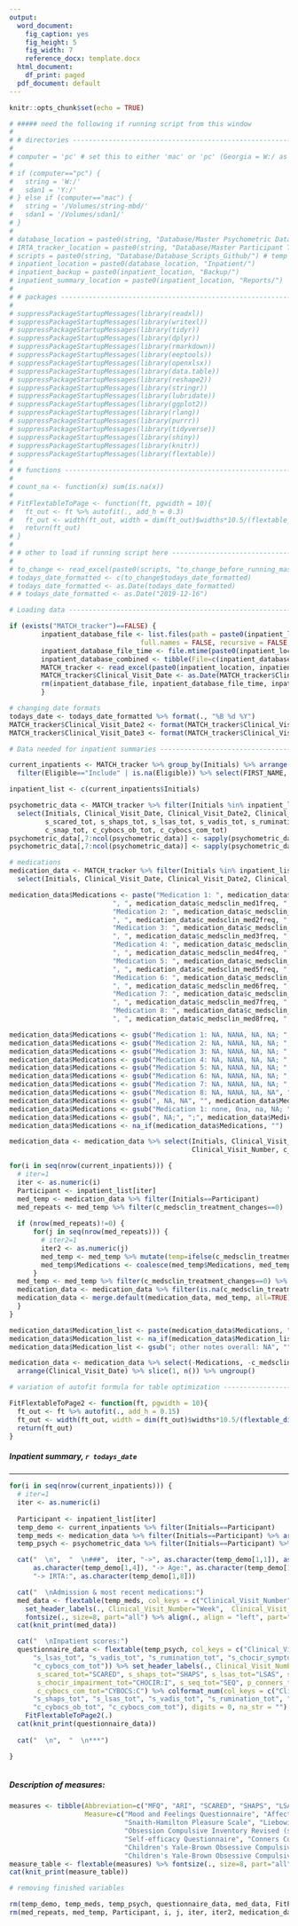 ```yaml
---
output:
  word_document:
    fig_caption: yes
    fig_height: 5
    fig_width: 7
    reference_docx: template.docx
  html_document:
    df_print: paged
  pdf_document: default
---
```


```r

knitr::opts_chunk$set(echo = TRUE)

```

```r

# ##### need the following if running script from this window
# 
# # directories -------------------------------------------------------------
# 
# computer = 'pc' # set this to either 'mac' or 'pc' (Georgia = W:/ as I have string mounted differently)
# 
# if (computer=="pc") {
#   string = 'W:/'
#   sdan1 = 'Y:/'
# } else if (computer=="mac") {
#   string = '/Volumes/string-mbd/'
#   sdan1 = '/Volumes/sdan1/'
# }
# 
# database_location = paste0(string, "Database/Master Psychometric Database/") # tasks database also located here
# IRTA_tracker_location = paste0(string, "Database/Master Participant Tracker/")
# scripts = paste0(string, "Database/Database_Scripts_Github/") # temp useful directory while scripts are still under development
# inpatient_location = paste0(database_location, "Inpatient/") 
# inpatient_backup = paste0(inpatient_location, "Backup/") 
# inpatient_summary_location = paste0(inpatient_location, "Reports/")
# 
# # packages ----------------------------------------------------------------
# 
# suppressPackageStartupMessages(library(readxl))
# suppressPackageStartupMessages(library(writexl))
# suppressPackageStartupMessages(library(tidyr))
# suppressPackageStartupMessages(library(dplyr))
# suppressPackageStartupMessages(library(rmarkdown))
# suppressPackageStartupMessages(library(eeptools))
# suppressPackageStartupMessages(library(openxlsx))
# suppressPackageStartupMessages(library(data.table))
# suppressPackageStartupMessages(library(reshape2))
# suppressPackageStartupMessages(library(stringr))
# suppressPackageStartupMessages(library(lubridate))
# suppressPackageStartupMessages(library(ggplot2))
# suppressPackageStartupMessages(library(rlang))
# suppressPackageStartupMessages(library(purrr))
# suppressPackageStartupMessages(library(tidyverse))
# suppressPackageStartupMessages(library(shiny))
# suppressPackageStartupMessages(library(knitr))
# suppressPackageStartupMessages(library(flextable))
# 
# # functions ---------------------------------------------------------------
# 
# count_na <- function(x) sum(is.na(x))
# 
# FitFlextableToPage <- function(ft, pgwidth = 10){
#   ft_out <- ft %>% autofit(., add_h = 0.3)
#   ft_out <- width(ft_out, width = dim(ft_out)$widths*10.5/(flextable_dim(ft_out)$widths))
#   return(ft_out)
# }
# 
# # other to load if running script here ------------------------------------
# 
# to_change <- read_excel(paste0(scripts, "to_change_before_running_master_script.xlsx"))
# todays_date_formatted <- c(to_change$todays_date_formatted)
# todays_date_formatted <- as.Date(todays_date_formatted)
# # todays_date_formatted <- as.Date("2019-12-16")

```

```r

# Loading data ------------------------------------------------------------

if (exists("MATCH_tracker")==FALSE) {
        inpatient_database_file <- list.files(path = paste0(inpatient_location), pattern = "^MASTER_DATABASE_Inpatient", all.files = FALSE,
                                 full.names = FALSE, recursive = FALSE, ignore.case = FALSE, include.dirs = FALSE, no.. = FALSE)
        inpatient_database_file_time <- file.mtime(paste0(inpatient_location, inpatient_database_file)) %>% as.Date()
        inpatient_database_combined <- tibble(File=c(inpatient_database_file), Date=c(inpatient_database_file_time)) %>% arrange(desc(Date)) %>% slice(1)
        MATCH_tracker <- read_excel(paste0(inpatient_location, inpatient_database_combined[1])) %>% mutate_all(as.character)
        MATCH_tracker$Clinical_Visit_Date <- as.Date(MATCH_tracker$Clinical_Visit_Date)
        rm(inpatient_database_file, inpatient_database_file_time, inpatient_database_combined)
        }

# changing date formats
todays_date <- todays_date_formatted %>% format(., "%B %d %Y")
MATCH_tracker$Clinical_Visit_Date2 <- format(MATCH_tracker$Clinical_Visit_Date, "%b-%d")
MATCH_tracker$Clinical_Visit_Date3 <- format(MATCH_tracker$Clinical_Visit_Date, "%B-%d-%Y")

# Data needed for inpatient summaries -------------------------------------

current_inpatients <- MATCH_tracker %>% group_by(Initials) %>% arrange(Clinical_Visit_Date) %>% slice(n()) %>% ungroup() %>% 
  filter(Eligible=="Include" | is.na(Eligible)) %>% select(FIRST_NAME, LAST_NAME, Initials, SDAN, Age_at_visit, SEX, c_ksadsdx_dx_detailed, IRTA_tracker)

inpatient_list <- c(current_inpatients$Initials)

psychometric_data <- MATCH_tracker %>% filter(Initials %in% inpatient_list) %>% 
  select(Initials, Clinical_Visit_Date, Clinical_Visit_Date2, Clinical_Visit_Date3, Clinical_Visit_Type, Clinical_Visit_Number, s_mfq1w_tot, s_ari1w_tot,
         s_scared_tot, s_shaps_tot, s_lsas_tot, s_vadis_tot, s_rumination_tot, s_chocir_symptom_tot, s_chocir_impairment_tot, s_seq_tot, p_conners_tot,
         c_snap_tot, c_cybocs_ob_tot, c_cybocs_com_tot)
psychometric_data[,7:ncol(psychometric_data)] <- sapply(psychometric_data[,7:ncol(psychometric_data)], as.numeric)
psychometric_data[,7:ncol(psychometric_data)] <- sapply(psychometric_data[,7:ncol(psychometric_data)], round, 0)

# medications 
medication_data <- MATCH_tracker %>% filter(Initials %in% inpatient_list) %>% 
  select(Initials, Clinical_Visit_Date, Clinical_Visit_Date2, Clinical_Visit_Date3, Clinical_Visit_Type, Clinical_Visit_Number, matches("c_medsclin_"))

medication_data$Medications <- paste("Medication 1: ", medication_data$c_medsclin_med1name, ", ", medication_data$c_medsclin_med1dose, medication_data$c_medsclin_med1unit, 
                          ", ", medication_data$c_medsclin_med1freq, ", ", medication_data$c_medsclin_med1notes,  "; ", 
                          "Medication 2: ", medication_data$c_medsclin_med2name, ", ", medication_data$c_medsclin_med2dose, medication_data$c_medsclin_med2unit, 
                          ", ", medication_data$c_medsclin_med2freq, ", ", medication_data$c_medsclin_med2notes, "; ", 
                          "Medication 3: ", medication_data$c_medsclin_med3name, ", ", medication_data$c_medsclin_med3dose, medication_data$c_medsclin_med3unit, 
                          ", ", medication_data$c_medsclin_med3freq, ", ", medication_data$c_medsclin_med3notes, "; ", 
                          "Medication 4: ", medication_data$c_medsclin_med4name, ", ", medication_data$c_medsclin_med4dose, medication_data$c_medsclin_med4unit, 
                          ", ", medication_data$c_medsclin_med4freq, ", ", medication_data$c_medsclin_med4notes, "; ", 
                          "Medication 5: ", medication_data$c_medsclin_med5name, ", ", medication_data$c_medsclin_med5dose, medication_data$c_medsclin_med5unit, 
                          ", ", medication_data$c_medsclin_med5freq, ", ", medication_data$c_medsclin_med5notes, "; ", 
                          "Medication 6: ", medication_data$c_medsclin_med6name, ", ", medication_data$c_medsclin_med6dose, medication_data$c_medsclin_med6unit, 
                          ", ", medication_data$c_medsclin_med6freq, ", ", medication_data$c_medsclin_med6notes, "; ", 
                          "Medication 7: ", medication_data$c_medsclin_med7name, ", ", medication_data$c_medsclin_med7dose, medication_data$c_medsclin_med7unit, 
                          ", ", medication_data$c_medsclin_med7freq, ", ", medication_data$c_medsclin_med7notes, "; ", 
                          "Medication 8: ", medication_data$c_medsclin_med8name, ", ", medication_data$c_medsclin_med8dose, medication_data$c_medsclin_med8unit, 
                          ", ", medication_data$c_medsclin_med8freq, ", ", medication_data$c_medsclin_med8notes, sep="")

medication_data$Medications <- gsub("Medication 1: NA, NANA, NA, NA; ", "", medication_data$Medications, fixed=TRUE)
medication_data$Medications <- gsub("Medication 2: NA, NANA, NA, NA; ", "", medication_data$Medications, fixed=TRUE)
medication_data$Medications <- gsub("Medication 3: NA, NANA, NA, NA; ", "", medication_data$Medications, fixed=TRUE)
medication_data$Medications <- gsub("Medication 4: NA, NANA, NA, NA; ", "", medication_data$Medications, fixed=TRUE)
medication_data$Medications <- gsub("Medication 5: NA, NANA, NA, NA; ", "", medication_data$Medications, fixed=TRUE)
medication_data$Medications <- gsub("Medication 6: NA, NANA, NA, NA; ", "", medication_data$Medications, fixed=TRUE)
medication_data$Medications <- gsub("Medication 7: NA, NANA, NA, NA; ", "", medication_data$Medications, fixed=TRUE)
medication_data$Medications <- gsub("Medication 8: NA, NANA, NA, NA", "", medication_data$Medications, fixed=TRUE)
medication_data$Medications <- gsub(", NA, NA", "", medication_data$Medications, fixed=TRUE)
medication_data$Medications <- gsub("Medication 1: none, 0na, na, NA; ", "", medication_data$Medications, fixed=TRUE)
medication_data$Medications <- gsub(", NA;", ";", medication_data$Medications, fixed=TRUE)
medication_data$Medications <- na_if(medication_data$Medications, "")

medication_data <- medication_data %>% select(Initials, Clinical_Visit_Date, Clinical_Visit_Date2, Clinical_Visit_Date3, Clinical_Visit_Type, 
                                              Clinical_Visit_Number, c_medsclin_treatment_changes, Medications, c_medsclin_othernotes)

for(i in seq(nrow(current_inpatients))) {
  # iter=1
  iter <- as.numeric(i)
  Participant <- inpatient_list[iter]
  med_temp <- medication_data %>% filter(Initials==Participant)
  med_repeats <- med_temp %>% filter(c_medsclin_treatment_changes==0)
  
  if (nrow(med_repeats)!=0) {
      for(j in seq(nrow(med_repeats))) {
        # iter2=1
        iter2 <- as.numeric(j)
        med_temp <- med_temp %>% mutate(temp=ifelse(c_medsclin_treatment_changes == 0, lag(Medications, order_by = Clinical_Visit_Date), Medications))
        med_temp$Medications <- coalesce(med_temp$Medications, med_temp$temp)
      }
  med_temp <- med_temp %>% filter(c_medsclin_treatment_changes==0) %>% select(-temp)
  medication_data <- medication_data %>% filter(is.na(c_medsclin_treatment_changes) | c_medsclin_treatment_changes==1)
  medication_data <- merge.default(medication_data, med_temp, all=TRUE)
  }
}

medication_data$Medication_list <- paste(medication_data$Medications, "other notes overall: ", medication_data$c_medsclin_othernotes, sep="")
medication_data$Medication_list <- na_if(medication_data$Medication_list, "NAother notes overall: NA")
medication_data$Medication_list <- gsub("; other notes overall: NA", "", medication_data$Medication_list, fixed=TRUE)

medication_data <- medication_data %>% select(-Medications, -c_medsclin_othernotes, -c_medsclin_treatment_changes) %>% group_by(Initials) %>% 
  arrange(Clinical_Visit_Date) %>% slice(1, n()) %>% ungroup()

# variation of autofit formula for table optimization ---------------------

FitFlextableToPage2 <- function(ft, pgwidth = 10){
  ft_out <- ft %>% autofit(., add_h = 0.15)
  ft_out <- width(ft_out, width = dim(ft_out)$widths*10.5/(flextable_dim(ft_out)$widths))
  return(ft_out)
}

```

##### Inpatient summary, `r todays_date` 

***

```r

for(i in seq(nrow(current_inpatients))) {
  # iter=1
  iter <- as.numeric(i)
  
  Participant <- inpatient_list[iter]
  temp_demo <- current_inpatients %>% filter(Initials==Participant)
  temp_meds <- medication_data %>% filter(Initials==Participant) %>% arrange(as.numeric(Clinical_Visit_Number))
  temp_psych <- psychometric_data %>% filter(Initials==Participant) %>% arrange(as.numeric(Clinical_Visit_Number))

  cat("  \n",  "  \n###",  iter, "->", as.character(temp_demo[1,1]), as.character(temp_demo[1,2]), "(", as.character(temp_demo[1,3]), ")", "-> SDAN:", 
      as.character(temp_demo[1,4]), "-> Age:", as.character(temp_demo[1,5]), "-> Sex:", as.character(temp_demo[1,6]), "-> Diagnosis:", as.character(temp_demo[1,7]), 
      "-> IRTA:", as.character(temp_demo[1,8]))

  cat("  \nAdmission & most recent medications:")
  med_data <- flextable(temp_meds, col_keys = c("Clinical_Visit_Number", "Clinical_Visit_Date2", "Medication_list")) %>%
    set_header_labels(., Clinical_Visit_Number="Week",  Clinical_Visit_Date2="Date", Medication_list="Medication") %>%
    fontsize(., size=8, part="all") %>% align(., align = "left", part="all") %>% FitFlextableToPage(.)
  cat(knit_print(med_data))

  cat("  \nInpatient scores:")
  questionnaire_data <- flextable(temp_psych, col_keys = c("Clinical_Visit_Number", "Clinical_Visit_Date2", "s_mfq1w_tot", "s_ari1w_tot", "s_scared_tot", "s_shaps_tot", 
      "s_lsas_tot", "s_vadis_tot", "s_rumination_tot", "s_chocir_symptom_tot", "s_chocir_impairment_tot", "s_seq_tot", "p_conners_tot", "c_snap_tot", "c_cybocs_ob_tot",
      "c_cybocs_com_tot")) %>% set_header_labels(., Clinical_Visit_Number="Week",  Clinical_Visit_Date2="Date", s_mfq1w_tot="MFQ", s_ari1w_tot="ARI",
       s_scared_tot="SCARED", s_shaps_tot="SHAPS", s_lsas_tot="LSAS", s_vadis_tot="VADIS", s_rumination_tot="RUM", s_chocir_symptom_tot="CHOCIR:S",
       s_chocir_impairment_tot="CHOCIR:I", s_seq_tot="SEQ", p_conners_tot="CONNERS", c_snap_tot="SNAP", c_cybocs_ob_tot="CYBOCS:O",
       c_cybocs_com_tot="CYBOCS:C") %>% colformat_num(col_keys = c("Clinical_Visit_Number", "Clinical_Visit_Date2", "s_mfq1w_tot", "s_ari1w_tot", "s_scared_tot",
      "s_shaps_tot", "s_lsas_tot", "s_vadis_tot", "s_rumination_tot", "s_chocir_symptom_tot", "s_chocir_impairment_tot", "s_seq_tot", "p_conners_tot", "c_snap_tot",
      "c_cybocs_ob_tot", "c_cybocs_com_tot"), digits = 0, na_str = "") %>% fontsize(., size=8, part="all") %>% align(., align = "left", part="all") %>%
    FitFlextableToPage2(.)
  cat(knit_print(questionnaire_data))
  
  cat("  \n",  "  \n***")

}
  
```

##### Description of measures: 

```r

measures <- tibble(Abbreviation=c("MFQ", "ARI", "SCARED", "SHAPS", "LSAS", "VADIS", "RUM", "CHOCIR:S", "CHOCIR:I", "SEQ", "CONNERS", "SNAP", "CYBOCS:O", "CYBOCS:C"),
                   Measure=c("Mood and Feelings Questionnaire", "Affective Reactivity Index", "Self-Report for Childhood Anxiety Related Emotional Disorders", 
                             "Snaith-Hamilton Pleasure Scale", "Liebowitz Social Anxiety Scale", "Child Depression Rating Scale", "Rumination Scale", 
                             "Obsession Compulsive Inventory Revised (symptom total)", "Obsession Compulsive Inventory Revised (impairment total)", 
                             "Self-efficacy Questionnaire", "Conners Comprehensive Behavior Rating Scale", "Swanson, Nolan and Pelham-IV Questionnaire", 
                             "Children's Yale-Brown Obsessive Compulsive Scale (obsessions subscale)", 
                             "Children's Yale-Brown Obsessive Compulsive Scale (compulsions subscale)"))
measure_table <- flextable(measures) %>% fontsize(., size=8, part="all") %>% align(., align = "left", part="all") %>% FitFlextableToPage2(.)
cat(knit_print(measure_table))

``` 

```r

# removing finished variables

rm(temp_demo, temp_meds, temp_psych, questionnaire_data, med_data, FitFlextableToPage2)
rm(med_repeats, med_temp, Participant, i, j, iter, iter2, medication_data, current_inpatients, psychometric_data, inpatient_list)

```
